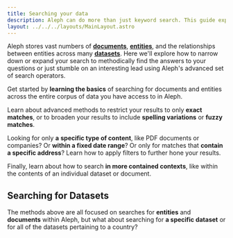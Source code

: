 ```yaml
---
title: Searching your data
description: Aleph can do more than just keyword search. This guide explains some of the more advanced queries supported by the system, as well as how to filter and refine your results.
layout: ../../../layouts/MainLayout.astro
---
```



Aleph stores vast numbers of [**documents**](https://docs.alephdata.org/guide/the-basics#documents), [**entities**](https://docs.alephdata.org/guide/the-basics#entities), and the relationships between entities across many [**datasets**](https://docs.alephdata.org/guide/the-basics#datasets). Here we'll explore how to narrow down or expand your search to methodically find the answers to your questions or just stumble on an interesting lead using Aleph's advanced set of search operators.

<YouTube id="https://www.youtube.com/watch?v=Oolv25lo98w" />

Get started by **learning the basics** of searching for documents and entities across the entire corpus of data you have access to in Aleph.

Learn about advanced methods to restrict your results to only **exact matches**, or to broaden your results to include **spelling variations** or **fuzzy matches**.

Looking for only **a** **specific type of content**, like PDF documents or companies? Or **within a fixed date range**? Or only for matches that **contain a specific address**? Learn how to apply filters to further hone your results.

Finally, learn about how to search **in more contained contexts**, like within the contents of an individual dataset or document.

## Searching for Datasets

The methods above are all focused on searches for **entities** and **documents** within Aleph, but what about searching for **a specific dataset** or for all of the datasets pertaining to a country?
